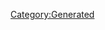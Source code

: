 {{Database/Music/MusicInfo
 |ID=14
 |Cov=14
 |Cd=4
 |Nam=14
 |Div=14
 |Ma=3
 |SerieId=3
 |SerieLogoId=3
 |WavId=14
 |VariationId=0
 |Dsc=14
 |Strt=10
 |ValkyrieBattle=1
 |ValkyrieIntro=1
 |ValkyrieIntroSky=1
 |DivaSolo=1
 |DivaMulti=1
 |Exp=3
}}
[[Category:Generated]]
